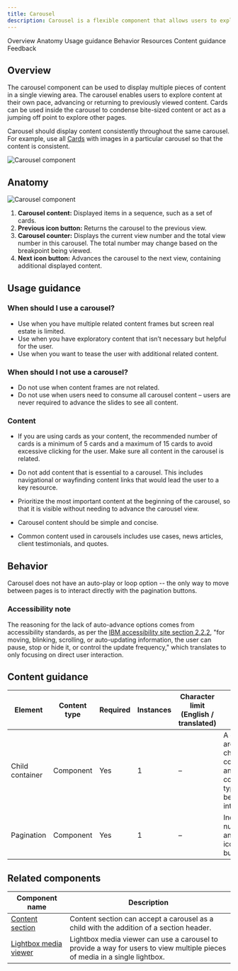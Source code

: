 ```yaml
---
title: Carousel
description: Carousel is a flexible component that allows users to explore a large amount of content within a limited viewing area.
---
```



<ComponentDescription name="Carousel" type="ui" />

<AnchorLinks>

<AnchorLink>Overview</AnchorLink>
<AnchorLink>Anatomy</AnchorLink>
<AnchorLink>Usage guidance</AnchorLink>
<AnchorLink>Behavior</AnchorLink>
<AnchorLink>Resources</AnchorLink>
<AnchorLink>Content guidance</AnchorLink>
<AnchorLink>Feedback</AnchorLink>

</AnchorLinks>

## Overview

The carousel component can be used to display multiple pieces of content in a single viewing area. The carousel enables users to explore content at their own pace, advancing or returning to previously viewed content. Cards can be used inside the carousel to condense bite-sized content or act as a jumping off point to explore other pages.

Carousel should display content consistently throughout the same carousel. For example, use all [Cards](https://www.ibm.com/standards/carbon/components/cards) with images in a particular carousel so that the content is consistent.

<Row>
<Column colMd={6} colLg={8}>

![Carousel component](../../images/component/carousel/carousel-overview.png)

</Column>
</Row>

## Anatomy

<Row>
<Column colMd={6} colLg={8}>

![Carousel component](../../images/component/carousel/carousel-anatomy.png)

</Column>
</Row>

1. **Carousel content:** Displayed items in a sequence, such as a set of cards.
2. **Previous icon button:** Returns the carousel to the previous view.
3. **Carousel counter:** Displays the current view number and the total view number in this carousel. The total number may change based on the breakpoint being viewed.
4. **Next icon button:** Advances the carousel to the next view, containing additional displayed content.

## Usage guidance

### When should I use a carousel?

- Use when you have multiple related content frames but screen real estate is limited.
- Use when you have exploratory content that isn’t necessary but helpful for the user.
- Use when you want to tease the user with additional related content.

### When should I not use a carousel?

- Do not use when content frames are not related.
- Do not use when users need to consume all carousel content – users are never required to advance the slides to see all content.

### Content

- If you are using cards as your content, the recommended number of cards is a minimum of 5 cards and a maximum of 15 cards to avoid excessive clicking for the user.
  Make sure all content in the carousel is related.

- Do not add content that is essential to a carousel. This includes navigational or wayfinding content links that would lead the user to a key resource.

- Prioritize the most important content at the beginning of the carousel, so that it is visible without needing to advance the carousel view.

- Carousel content should be simple and concise.

- Common content used in carousels includes use cases, news articles, client testimonials, and quotes.

## Behavior

Carousel does not have an auto-play or loop option -- the only way to move between pages is to interact directly with the pagination buttons.

### Accessibility note

The reasoning for the lack of auto-advance options comes from accessibility standards,
as per the [IBM accessibility site section 2.2.2](https://www.ibm.com/able/requirements/requirements/?version=7_2#2_2_2),
"for moving, blinking, scrolling, or auto-updating information, the user can pause, stop or hide it, or control the update frequency,"
which translates to only focusing on direct user interaction.

<ResourceLinks name="Carousel" type="ui" />

## Content guidance

| Element         | Content type | Required | Instances | Character limit <br/>(English / translated) | Notes                                                                              |
| --------------- | ------------ | -------- | --------- | ------------------------------------------- | ---------------------------------------------------------------------------------- |
| Child container | Component    | Yes      | 1         | –                                           | A container area that child components and other content types can be passed into. |
| Pagination      | Component    | Yes      | 1         | –                                           | Includes numbering and arrow icon buttons.                                         |

## Related components

| Component name                                                                                 | Description                                                                                                                |
| ---------------------------------------------------------------------------------------------- | -------------------------------------------------------------------------------------------------------------------------- |
| [Content section](https://www.ibm.com/standards/carbon/components/content-section)             | Content section can accept a carousel as a child with the addition of a section header.                                    |
| [Lightbox media viewer](https://www.ibm.com/standards/carbon/components/lightbox-media-viewer) | Lightbox media viewer can use a carousel to provide a way for users to view multiple pieces of media in a single lightbox. |

<ComponentFooter name="Carousel" type="ui" />
